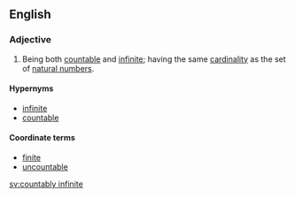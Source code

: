==English==

===Adjective===
{{en-adj|head=[[countably]] [[infinite]]|-}}

# {{context|mathematics|of a set}} Being both [[countable]] and [[infinite]]; having the same [[cardinality]] as the set of [[natural number]]s.

====Hypernyms====
* [[infinite]]
* [[countable]]

====Coordinate terms====
* [[finite]]
* [[uncountable]]

[[sv:countably infinite]]
